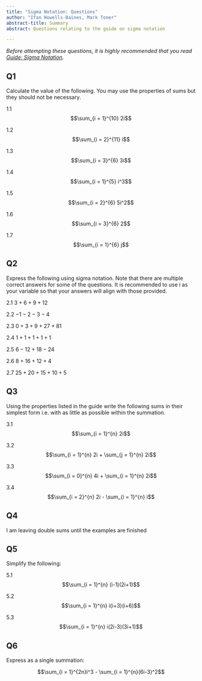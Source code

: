 ---
title: "Sigma Notation: Questions"
author: "Ifan Howells-Baines, Mark Toner"
abstract-title: Summary
abstract: Questions relating to the guide on sigma notation

---

*Before attempting these questions, it is highly recommended that you read [Guide: Sigma Notation](sigmanotation.qmd).*

## Q1 {-}

Calculate the value of the following. You may use the properties of sums but they should not be necessary.

1.1 $$\sum_{i = 1}^{10} 2i$$

1.2 $$\sum_{i = 2}^{11} i$$

1.3 $$\sum_{i = 3}^{6} 3i$$

1.4 $$\sum_{i = 1}^{5} i^3$$

1.5 $$\sum_{i = 2}^{6} 5i^2$$

1.6 $$\sum_{i = 3}^{6} 2$$

1.7 $$\sum_{i = 1}^{6} j$$

## Q2 {-}

Express the following using sigma notation. Note that there are multiple correct answers for some of the questions. It is recommended to use i as your variable so that your answers will align with those provided.

2.1 $3 + 6 + 9 + 12$

2.2 $- 1 - 2 - 3 - 4$

2.3 $0 + 3 + 9 + 27 + 81$

2.4 $1 + 1 + 1 + 1 + 1$

2.5 $6 - 12 + 18 - 24$

2.6 $8 + 16 + 12 + 4$

2.7 $25 + 20 + 15 + 10 + 5$

## Q3 {-}

Using the properties listed in the guide write the following sums in their simplest form i.e. with as little as possible within the summation.

3.1 $$\sum_{i = 1}^{n} 2i$$

3.2 $$\sum_{i = 1}^{n} 2i + \sum_{j = 1}^{n} 2i$$

3.3 $$\sum_{i = 0}^{n} 4i + \sum_{i = 1}^{n} 2i$$

3.4 $$\sum_{i = 2}^{n} 2i - \sum_{i = 1}^{n} i$$

## Q4 {-}

I am leaving double sums until the examples are finished

## Q5 {-}

Simplify the following:

5.1 $$\sum_{i = 1}^{n} (i-1)(2i+1)$$

5.2 $$\sum_{i = 1}^{n} i(i+3)(i+6)$$

5.3 $$\sum_{i = 1}^{n} i(2i-3)(3i+1)$$

## Q6 {-}

Express as a single summation:

$$\sum_{i = 1}^{2n}i^3 - \sum_{i = 1}^{n}(6i-3)^2$$